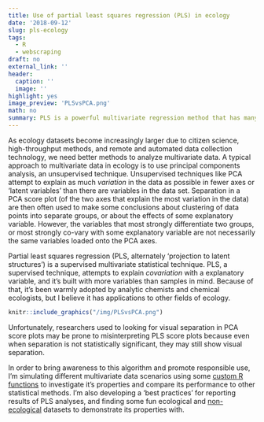 ```yaml
---
title: Use of partial least squares regression (PLS) in ecology
date: '2018-09-12'
slug: pls-ecology
tags:
  - R
  - webscraping
draft: no
external_link: ''
header:
  caption: ''
  image: ''
highlight: yes
image_preview: 'PLSvsPCA.png'
math: no
summary: PLS is a powerful multivariate regression method that has many applications for ecological data. When is it best used, what are its advantages, and how should you report your results?
---
```

As ecology datasets become increasingly larger due to citizen science, high-throughput methods, and remote and automated data collection technology, we need better methods to analyze multivariate data. A typical approach to multivariate data in ecology is to use principal components analysis, an unsupervised technique. Unsupervised techniques like PCA attempt to explain as much *variation* in the data as possible in fewer axes or 'latent variables' than there are variables in the data set.  Separation in a PCA score plot (of the two axes that explain the most variation in the data) are then often used to make some conclusions about clustering of data points into separate groups, or about the effects of some explanatory variable.  However, the variables that most strongly differentiate two groups, or most strongly co-vary with some explanatory variable are not necessarily the same variables loaded onto the PCA axes.

Partial least squares regression (PLS, alternately 'projection to latent structures') is a supervised multivariate statistical technique. PLS, a supervised technique, attempts to explain *covariation* with a explanatory variable, and it's built with more variables than samples in mind. Because of that, it's been warmly adopted by analytic chemists and chemical ecologists, but I believe it has applications to other fields of ecology.

```r
knitr::include_graphics("/img/PLSvsPCA.png")
```

Unfortunately, researchers used to looking for visual separation in PCA score plots may be prone to misinterpreting PLS score plots because even when separation is not statistically significant, they may still show visual separation.

In order to bring awareness to this algorithm and promote responsible use, I'm simulating different multivariate data scenarios using some [custom R functions](https://github.com/Aariq/chemhelper) to investigate it's properties and compare its performance to other statistical methods.  I'm also developing a 'best practices' for reporting results of PLS analyses, and finding some fun ecological and [non-ecological](http://www.ericrscott.com/2018/03/05/cupcakes-vs-muffins/) datasets to demonstrate its properties with.
